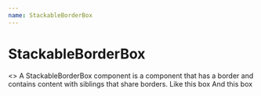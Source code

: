 ```yaml
---
name: StackableBorderBox
---
```



# StackableBorderBox

<Playground>
  <>
    <StackableBorderBox>
      A StackableBorderBox component is a component that has a border and
      contains content with siblings that share borders.
    </StackableBorderBox>
    <StackableBorderBox>Like this box</StackableBorderBox>
    <StackableBorderBox>And this box</StackableBorderBox>
  </>
</Playground>
